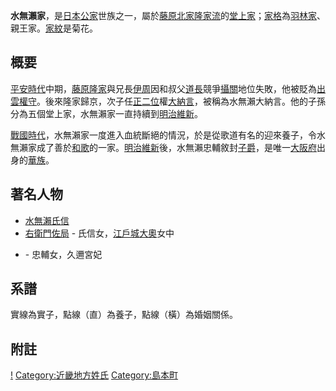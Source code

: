 {{日本氏族
|家名=水無瀨家
|家紋名称=菊
|本姓=[[藤原北家|藤原北家]]水無瀨流[[嫡流|嫡流]]
|家祖={{link-ja|藤原親信|藤原親信}}
|種別=[[公家|公家]]（[[羽林家|羽林家]]）<br/>[[華族|華族]]（[[子爵|子爵]]）
|出身地=[[山城國|山城國]]
|根拠地=山城國<br/>[[攝津國|攝津國]][[島上郡|島上郡]]水無瀨
|人物=[[水無瀨兼成|水無瀨兼成]]<br/>[[水無瀨兼俊|水無瀨兼俊]]<br/>[[水無瀨氏信|水無瀨氏信]]<br/>[[右衛門佐|右衛門佐局]]<br/>{{link-ja|多嘉王妃靜子|多嘉王妃静子|水無瀨静子}}
|支流=[[七條家|七條家]]（羽林家）<br/>[[町尻家|町尻家]]（羽林家）<br/>{{link-ja|櫻井家|桜井家}}（羽林家）<br/>[[山井家|山井家]]（羽林家）
}}
'''水無瀨家'''，是[[日本|日本]][[公家|公家]]世族之一，屬於[[藤原北家|藤原北家]][[藤原隆家|隆家流]]的[[堂上家|堂上家]]；[[家格|家格]]為[[羽林家|羽林家]]、親王家。[[家紋|家紋]]是菊花。

== 概要 ==
[[平安時代|平安時代]]中期，[[藤原隆家|藤原隆家]]與兄長[[藤原伊周|伊周]]因和叔父[[藤原道長|道長]]競爭[[攝政|攝]][[關白|關]]地位失敗，他被貶為[[出雲國|出雲]][[國司|權守]]。後來隆家歸京，次子{{link-ja|藤原經輔|藤原経輔|經輔}}任[[正二位|正二位]]權[[大納言|大納言]]，被稱為水無瀨大納言。他的子孫分為五個堂上家，水無瀨家一直持續到[[明治維新|明治維新]]。

[[戰國時代_(日本)|戰國時代]]，水無瀨家一度進入血統斷絕的情況，於是從歌道有名的{{link-ja|三條西家|三条西家}}迎來養子，令水無瀨家成了善於[[和歌|和歌]]的一家。[[明治維新|明治維新]]後，水無瀨忠輔敘封[[子爵|子爵]]，是唯一[[大阪府|大阪府]]出身的[[華族_(日本)|華族]]。

== 著名人物 ==
* [[水無瀨氏信|水無瀨氏信]]
* [[右衛門佐|右衛門佐局]] - 氏信女，[[江戶城|江戶城]][[大奧|大奧]]女中
* {{link-ja|多嘉王妃靜子|多嘉王妃静子|水無瀨靜子}} - 忠輔女，久邇宮{{link-ja|多嘉王|多嘉王}}妃

== 系譜 ==
; 實線為實子，點線（直）為養子，點線（橫）為婚姻關係。<!--依出生順序-->
{{chart/start|style="font-size:120%"}}
{{chart|border=0|aaa| | | | |aaa={{link-ja|藤原信輔|藤原信輔}}}}
{{chart|border=0| |)|-|-|.| | |}}
{{chart|border=0|aaa|bbb| | | |aaa={{link-ja|藤原親信|藤原親信|親信}}<sup>1</sup>|bbb={{link-ja|藤原信隆|藤原信隆|信隆}}}}
{{chart|border=0| |)|-|-|v|-|-|-|-|-|-|-|-|.}}
{{chart|border=0|aaa|bbb| | | | | | |ccc| aaa=定輔|bbb=親兼<sup>2</sup>|ccc=仲經}}
{{chart|border=0| |,|-|-|+|-|-|v|-|-|.| | |!}}
{{chart|border=0|aaa|bbb|ccc|ddd|eee|aaa=親定|bbb=親忠|ccc=坊門親仲|ddd=信成<sup>3</sup>|eee=仲兼}}
{{chart|border=0| |)|-|-|.| | | | | |!| | |!}}
{{chart|border=0|aaa|bbb| | | |ccc|ddd| |aaa=經定|bbb=博輔|ccc=[[水無瀨親成|水無瀨親成]]<sup>4</sup>|ddd=仲經}}
{{chart|border=0| |!| | | | | | | | |!}}
{{chart|border=0|aaa| | | | | | |bbb| |aaa=隆經|bbb=良親<sup>5</sup>}}
{{chart|border=0| | | | | | | | | | |)|-|-|.}}
{{chart|border=0| | | | | | | | | |aaa|bbb| |aaa=具良<sup>6</sup>|bbb=長助}}
{{chart|border=0| | | | | | | | | | |)|-|-|.}}
{{chart|border=0| | | | | | | | | |aaa|bbb| |aaa=具兼<sup>7</sup>|bbb=師兼}}
{{chart|border=0| | | | | | | | | | |!| | |}}
{{chart|border=0| | | | | | | | | |aaa| | |aaa=具隆<sup>8</sup>|}}
{{chart|border=0| | | | | | | | | | |!| | |}}
{{chart|border=0| | | | | | | | | |aaa| | |aaa=具景<sup>9</sup>|}}
{{chart|border=0| | | | | | | | | | |!| | |}}
{{chart|border=0| | | | | | | | | |aaa| | |aaa=重親<sup>10</sup>|}}
{{chart|border=0| | | | | | | | | | |:| | |}}
{{chart|border=0| | | | | | | | | |aaa| | |aaa=季兼<sup>11</sup><ref>三條公冬子、具隆曾孫。</ref>|}}
{{chart|border=0| | | | | | | | | | |!| | |}}
{{chart|border=0| | | | | | | | | |aaa| | |aaa=英兼<sup>12</sup>|}}
{{chart|border=0| | | | | | | | | | |:| | |}}
{{chart|border=0| | | | | | | | | |aaa| | |aaa=[[水無瀨兼成|兼成]]<sup>13</sup><ref>[[三條西公條|三條西公條]]次子。</ref>|}}
{{chart|border=0| | | | | | | | | | |d|-|-|.}}
{{chart|border=0| | | | | | | | | |aaa|bbb| |aaa=親具<ref>高倉永家次子。</ref>|bbb=氏成<sup>14</sup>|}}
{{chart|border=0| | | | | | | |,|-|-|(| | |)|-|-|.}}
{{chart|border=0| | | | | | |aaa|bbb|ccc|ddd| |aaa={{link-ja|堀河康胤|堀河康胤}}|bbb={{link-ja|樋口信孝|樋口信孝}}|ccc=[[水無瀨兼俊|兼俊]]<sup>15</sup>|ddd=七條隆脩|}}
{{chart|border=0| | | | | | | |,|-|-|v|-|-|^|-|-|v|-|.}}
{{chart|border=0| | | | | | |aaa|bbb| | | |ccc|ddd| | |aaa=兼祐|bbb=[[水無瀨氏信|氏信]]<sup>16</sup>|ccc=町尻具英|ddd=櫻井兼里}}
{{chart|border=0| | | | |F|~|~|v|-|-|+|-|-|.| | |f|~|7}}
{{chart|border=0| | | |aaa|bbb|ddd|ccc|eee|fff|aaa=兼豊<sup>17</sup>|bbb=氏孝|ccc=町尻兼量|ddd=水無瀨兼豐|eee=[[右衛門佐|右衛門佐局]]|fff=兼量}}
{{chart|border=0| | | | |d|-|-|v|-|-|.| | |}}
{{chart|border=0| | | |aaa|bbb|ccc| | | |aaa=氏孝<sup>18</sup>|bbb=七條信方|ccc=小倉季永|}}
{{chart|border=0| | | | |)|-|-|v|-|-|.| | |}}
{{chart|border=0| | | |aaa|bbb|ccc| | | |aaa=兼條<sup>19</sup>|bbb=經業|ccc=忠成<ref>最初是{{link-ja|園池家|園池家|園池}}房季養嗣子。</ref>|}}
{{chart|border=0| | | | |:| | | |}}
{{chart|border=0| | | |aaa| | | | |aaa=經業<sup>20</sup>| |}}
{{chart|border=0| | | | |!| | | |}}
{{chart|border=0| | | |aaa| | | | |aaa=師成<sup>21</sup>| |}}
{{chart|border=0| | | | |)|-|-|.|}}
{{chart|border=0| | | |aaa|bbb| | | |aaa=氏種|bbb=友信<sup>22</sup>| |}}
{{chart|border=0| | | | | | | |:|}}
{{chart|border=0| | | | | | |aaa| | | |aaa=忠成<sup>23</sup>| |}}
{{chart|border=0| | | | |,|-|-|+|-|-|v|-|-|.}}
{{chart|border=0| | | |aaa|bbb|ccc|ddd| |aaa=園池公翰|bbb=成貞<sup>24</sup>|ccc=隆精|ddd=七條隆則}}
{{chart|border=0| | | | | | | |!}}
{{chart|border=0| | | | | | |aaa|aaa=有成<sup>25</sup>}}
{{chart|border=0| | | | | | | |)|-|-|.}}
{{chart|border=0| | | | | | |aaa|bbb|~|ccc| |aaa=教成<sup>26</sup>|bbb=叔子|ccc=經家}}
{{chart|border=0| | | | | | | |d|-|-|.|}}
{{chart|border=0| | | | | | |aaa|bbb|aaa=經家<sup>27</sup><ref>教成妹（或姊）叔子之夫，實父是[[廣幡基豐|廣幡基豐]]。同時、叔子是以基豐的養女名義嫁給經家的。</ref>|bbb=經務}}
{{chart|border=0| | | | | | | |D|~|~|7|}}
{{chart|border=0| | | | | | |aaa|bbb|aaa=經務<sup>28</sup>|bbb=忠輔<ref>裏松勲光次子。</ref>}}
{{chart|border=0| | | | | | | |:| |}}
{{chart|border=0| | | | | | |aaa| |aaa=忠輔<sup>29</sup>}}
{{chart|border=0| | | | | | | |)|-|-|v|-|-|v|-|-|v|-|.}}
{{chart|border=0| | | | | | |aaa|bbb|ccc|ddd|eee|aaa=忠政<sup>30</sup>|bbb=忠房|ccc=山本忠則|ddd=忠臣|eee={{link-ja|多嘉王妃靜子|多嘉王妃静子|久邇宮多嘉王妃静子}}}}
{{chart|border=0| | | | | | | |)|-|-|v|-|-|v|-|-|v|-|.}}
{{chart|border=0| | | | | | |aaa|bbb|ccc|ddd|eee|aaa=忠壽<sup>31</sup>|bbb=忠彰|ccc=忠孝|ddd=忠德|eee=忠親}}
{{chart|border=0| | | | | | | |)|-|-|.}}
{{chart|border=0| | | | | | |aaa|bbb| |aaa=忠成<sup>32</sup>|bbb=忠俊}}
{{chart/end}}

== 附註 ==
{{reflist}}
<!--系譜参考
*[http://www.myj7000.jp-biz.net/clan/bbb/bbb0/bbb0fff.htm#0aaa 日本の名字七千傑「水無瀨家」]
*[http://www.geocities.jp/okugesan_com/urinkema.html#minase 公卿類別譜「水無瀨」]-->

{{堂上家一覽}}
{{DEFAULTSORT:みなせけ}}
[[Category:水無瀨家|!]]
[[Category:近畿地方姓氏|Category:近畿地方姓氏]]
[[Category:島本町|Category:島本町]]